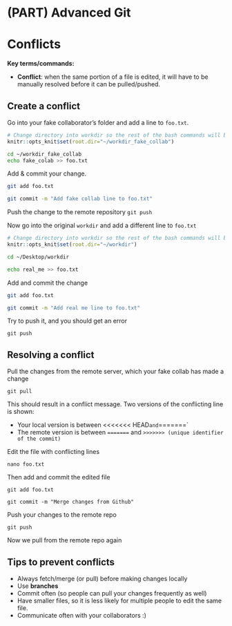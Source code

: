 # (PART) Advanced Git {-}

# Conflicts

**Key terms/commands:**

* **Conflict**: when the same portion of a file is edited, it will have to be manually resolved before it can be pulled/pushed.

## Create a conflict

Go into your fake collaborator's folder and add a line to `foo.txt`.

```r
# Change directory into workdir so the rest of the bash commands will be run in it
knitr::opts_knit$set(root.dir="~/workdir_fake_collab")
```

```bash
cd ~/workdir_fake_collab
echo fake_colab >> foo.txt
```

Add & commit your change.

```bash
git add foo.txt

git commit -m "Add fake collab line to foo.txt"
```

Push the change to the remote repository
`git push`

Now go into the original `workdir` and add a different line to `foo.txt`
```r
# Change directory into workdir so the rest of the bash commands will be run in it
knitr::opts_knit$set(root.dir="~/workdir")
```

```bash
cd ~/Desktop/workdir

echo real_me >> foo.txt
```

Add and commit the change

```bash
git add foo.txt

git commit -m "Add real me line to foo.txt"

```

Try to push it, and you should get an error

`git push`

## Resolving a conflict

Pull the changes from the remote server, which your fake collab has made a change

`git pull`

This should result in a conflict message. Two versions of the conflicting line is shown: 

* Your local version is between <<<<<<< HEAD` and `=======`
* The remote version is between `=======` and `>>>>>>> (unique identifier of the commit)`

Edit the file with conflicting lines

`nano foo.txt`

Then add and commit the edited file

```
git add foo.txt

git commit -m "Merge changes from Github"
```

Push your changes to the remote repo

`git push`

Now we pull from the remote repo again


## Tips to prevent conflicts

* Always fetch/merge (or pull) before making changes locally
* Use **branches** 
* Commit often (so people can pull your changes frequently as well)
* Have smaller files, so it is less likely for multiple people to edit the same file. 
* Communicate often with your collaborators :) 
